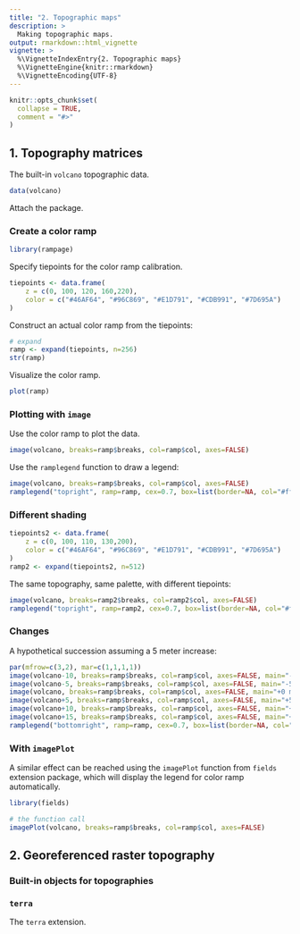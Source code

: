 ```yaml
---
title: "2. Topographic maps"
description: >
  Making topographic maps.
output: rmarkdown::html_vignette
vignette: >
  %\VignetteIndexEntry{2. Topographic maps}
  %\VignetteEngine{knitr::rmarkdown}
  %\VignetteEncoding{UTF-8}
---
```


```r
knitr::opts_chunk$set(
  collapse = TRUE,
  comment = "#>"
)
```


## 1. Topography matrices

The built-in `volcano` topographic data.

```r
data(volcano)
```

Attach the package.


### Create a color ramp

```r
library(rampage)
```

Specify tiepoints for the color ramp calibration.

```r
tiepoints <- data.frame(
	z = c(0, 100, 120, 160,220), 
	color = c("#46AF64", "#96C869", "#E1D791", "#CDB991", "#7D695A")
)
```

Construct an actual color ramp from the tiepoints:

```r
# expand
ramp <- expand(tiepoints, n=256) 
str(ramp)
```

Visualize the color ramp.

```r
plot(ramp)
```

### Plotting with `image` 

Use the color ramp to plot the data.

```r
image(volcano, breaks=ramp$breaks, col=ramp$col, axes=FALSE)
```

Use the `ramplegend` function to draw a legend:

```r
image(volcano, breaks=ramp$breaks, col=ramp$col, axes=FALSE)
ramplegend("topright", ramp=ramp, cex=0.7, box=list(border=NA, col="#ffffff55"))
```

### Different shading

```r
tiepoints2 <- data.frame(
	z = c(0, 100, 110, 130,200), 
	color = c("#46AF64", "#96C869", "#E1D791", "#CDB991", "#7D695A")
)
ramp2 <- expand(tiepoints2, n=512) 
```

The same topography, same palette, with different tiepoints:

```r
image(volcano, breaks=ramp2$breaks, col=ramp2$col, axes=FALSE)
ramplegend("topright", ramp=ramp2, cex=0.7, box=list(border=NA, col="#ffffff55"))
```

### Changes

A hypothetical succession assuming a 5 meter increase:

```r
par(mfrow=c(3,2), mar=c(1,1,1,1))
image(volcano-10, breaks=ramp$breaks, col=ramp$col, axes=FALSE, main="-10 m")
image(volcano-5, breaks=ramp$breaks, col=ramp$col, axes=FALSE, main="-5 m")
image(volcano, breaks=ramp$breaks, col=ramp$col, axes=FALSE, main="+0 m")
image(volcano+5, breaks=ramp$breaks, col=ramp$col, axes=FALSE, main="+5 m")
image(volcano+10, breaks=ramp$breaks, col=ramp$col, axes=FALSE, main="+10 m")
image(volcano+15, breaks=ramp$breaks, col=ramp$col, axes=FALSE, main="+15 m")
ramplegend("bottomright", ramp=ramp, cex=0.7, box=list(border=NA, col="#ffffff55"))
```



### With `imagePlot` 

A similar effect can be reached using the `imagePlot` function from  `fields` extension package, which will display the legend for color ramp automatically.

```r
library(fields)

# the function call
imagePlot(volcano, breaks=ramp$breaks, col=ramp$col, axes=FALSE)
```




## 2. Georeferenced raster topography

### Built-in objects for topographies

### `terra`

The `terra` extension. 


